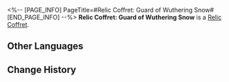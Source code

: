 <%-- [PAGE_INFO]
PageTitle=#Relic Coffret: Guard of Wuthering Snow#
[END_PAGE_INFO] --%>
{{Item Infobox
|id          = 71005
|image       = Item Relic Coffret- Guard of Wuthering Snow.png
|type        = Relic Coffret
|invCategory = Valuables
|rarity      = 5
|effect      = 
|description = A device used to collect and restore the Lightdust in the Fragmentum to its original form. Use this to obtain a random 5-star relic from the Guard of Wuthering Snow set.
}}
{{Description|You never know what's in the box until you open it.<br /><br />''"So it's essentially like buying a lottery ticket?"<br />"At least we don't need to worry about finding a cat that is both dead and alive."''}}
'''Relic Coffret: Guard of Wuthering Snow''' is a [[Relic Coffret]].

==Other Languages==
{{Other Languages
|en   = Relic Coffret: Guard of Wuthering Snow
|zhs  = 遗器铸盒：戍卫风雪的铁卫
|zht  = 遺器鑄盒：戍衛風雪的鐵衛
|ja   = 遺物ボックス：吹雪と対峙する兵士
|ko   = 유물 주조함: 눈보라에 맞서는 철위대
|es   = Cofre de artefactos: Guardia de la nieve borrascosa
|fr   = Coffret à relique : Garde des neiges hurlantes
|ru   = Сундук с Реликвиями: Страж снежной метели
|th   = กล่องรีลิกส์: Guard of Wuthering Snow
|vi   = Hộp Đúc Di Vật: Thiết Vệ Bão Tuyết
|de   = Reliktkästchen: Wachen des stürmischen Schnees
|id   = Relic Coffret: Guard of Wuthering Snow
|pt   = Cofre de Relíquia: Guarda da Neve Uivante
}}

==Change History==
{{Change History|1.0}}